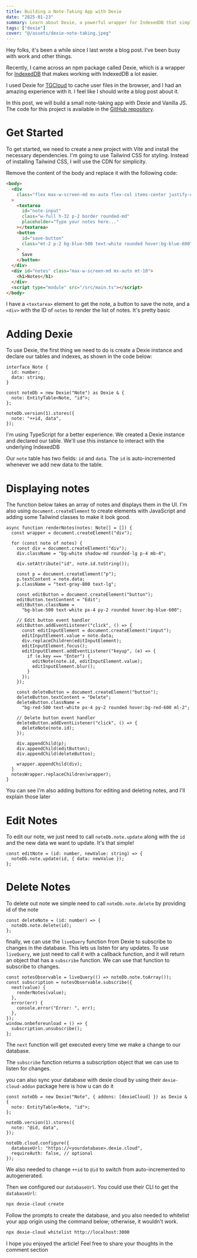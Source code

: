 ```yaml
---
title: Building a Note-Taking App with Dexie
date: "2025-01-23"
summary: Learn about Dexie, a powerful wrapper for IndexedDB that simplifies database operations in JavaScript.
tags: ["dexie"]
cover: "@/assets/dexie-note-taking.jpeg"
---
```


Hey folks, it's been a while since I last wrote a blog post. I've been busy with work and other things.

Recently, I came across an npm package called Dexie, which is a wrapper for [IndexedDB](https://developer.mozilla.org/en-US/docs/Web/API/IndexedDB_API) that makes working with IndexedDB a lot easier.

I used Dexie for [TGCloud](https://yourtgcloud.vercel.app/) to cache user files in the browser, and I had an amazing experience with it. I feel like I should write a blog post about it.

In this post, we will build a small note-taking app with Dexie and Vanilla JS. The code for this project is available in the [GitHub repository](https://github.com/Kumneger0/Dexie-example).

# Get Started

To get started, we need to create a new project with Vite and install the necessary dependencies.
I'm going to use Tailwind CSS for styling. Instead of installing Tailwind CSS, I will use the CDN for simplicity.

Remove the content of the body and replace it with the following code:

```html
<body>
  <div
    class="flex max-w-screen-md mx-auto flex-col items-center justify-center mt-10"
  >
    <textarea
      id="note-input"
      class="w-full h-32 p-2 border rounded-md"
      placeholder="Type your notes here..."
    ></textarea>
    <button
      id="save-button"
      class="mt-2 p-2 bg-blue-500 text-white rounded hover:bg-blue-600"
    >
      Save
    </button>
  </div>
  <div id="notes" class="max-w-screen-md mx-auto mt-10">
    <h1>Notes</h1>
  </div>
  <script type="module" src="/src/main.ts"></script>
</body>
```

I have a `<textarea>` element to get the note, a button to save the note, and a `<div>` with the ID of `notes` to render the list of notes. It's pretty basic

# Adding Dexie

To use Dexie, the first thing we need to do is create a Dexie instance and declare our tables and indexes, as shown in the code below:

```tsx
interface Note {
  id: number;
  data: string;
}

const noteDb = new Dexie("Note") as Dexie & {
  note: EntityTable<Note, "id">;
};

noteDb.version(1).stores({
  note: "++id, data",
});
```

I'm using TypeScript for a better experience. We created a Dexie instance and declared our table. We'll use this instance to interact with the underlying IndexedDB

Our `note` table has two fields: `id` and `data`. The `id` is auto-incremented whenever we add new data to the table.

# Displaying notes

The function below takes an array of notes and displays them in the UI. I'm also using `document.createElement` to create elements with JavaScript and adding some Tailwind classes to make it look good.

```tsx
async function renderNotes(notes: Note[] = []) {
  const wrapper = document.createElement("div");

  for (const note of notes) {
    const div = document.createElement("div");
    div.className = "bg-white shadow-md rounded-lg p-4 mb-4";

    div.setAttribute("id", note.id.toString());

    const p = document.createElement("p");
    p.textContent = note.data;
    p.className = "text-gray-800 text-lg";

    const editButton = document.createElement("button");
    editButton.textContent = "Edit";
    editButton.className =
      "bg-blue-500 text-white px-4 py-2 rounded hover:bg-blue-600";

    // Edit button event handler
    editButton.addEventListener("click", () => {
      const editInputElement = document.createElement("input");
      editInputElement.value = note.data;
      div.replaceChildren(editInputElement);
      editInputElement.focus();
      editInputElement.addEventListener("keyup", (e) => {
        if (e.key === "Enter") {
          editNote(note.id, editInputElement.value);
          editInputElement.blur();
        }
      });
    });

    const deleteButton = document.createElement("button");
    deleteButton.textContent = "Delete";
    deleteButton.className =
      "bg-red-500 text-white px-4 py-2 rounded hover:bg-red-600 ml-2";

    // Delete button event handler
    deleteButton.addEventListener("click", () => {
      deleteNote(note.id);
    });

    div.appendChild(p);
    div.appendChild(editButton);
    div.appendChild(deleteButton);

    wrapper.appendChild(div);
  }
  notesWrapper.replaceChildren(wrapper);
}
```

You can see I'm also adding buttons for editing and deleting notes, and I'll explain those later

# Edit Notes

To edit our note, we just need to call `noteDb.note.update` along with the `id` and the new data we want to update. It's that simple!

```tsx
const editNote = (id: number, newValue: string) => {
  noteDb.note.update(id, { data: newValue });
};
```

# Delete Notes

To delete out note we simple need to call `noteDb.note.delete` by providing id of the note

```tsx
const deleteNote = (id: number) => {
  noteDb.note.delete(id);
};
```

finally, we can use the `liveQuery` function from Dexie to subscribe to changes in the database. This lets us listen for any updates. To use `liveQuery`, we just need to call it with a callback function, and it will return an object that has a `subscribe` function. We can use that function to subscribe to changes.

```tsx
const notesObservable = liveQuery(() => noteDb.note.toArray());
const subscription = notesObservable.subscribe({
  next(value) {
    renderNotes(value);
  },
  error(err) {
    console.error("Error: ", err);
  },
});
window.onbeforeunload = () => {
  subscription.unsubscribe();
};
```

The `next` function will get executed every time we make a change to our database.

The `subscribe` function returns a subscription object that we can use to listen for changes.

you can also sync your database with dexie cloud by using their `dexie-cloud-addon` package here is how u can do it

```tsx
const noteDb = new Dexie("Note", { addons: [dexieCloud] }) as Dexie & {
  note: EntityTable<Note, "id">;
};

noteDb.version(1).stores({
  note: "@id, data",
});

noteDb.cloud.configure({
  databaseUrl: "https://<yourdatabase>.dexie.cloud",
  requireAuth: false, // optional
});
```

We also needed to change `++id` to `@id` to switch from auto-incremented to autogenerated.

Then we configured our `databaseUrl`. You could use their CLI to get the `databaseUrl`:

```bash
npx dexie-cloud create

```

Follow the prompts to create the database, and you also needed to whitelist your app origin using the command below; otherwise, it wouldn't work.

```bash
npx dexie-cloud whitelist http://localhost:3000
```

I hope you enjoyed the article! Feel free to share your thoughts in the comment section
